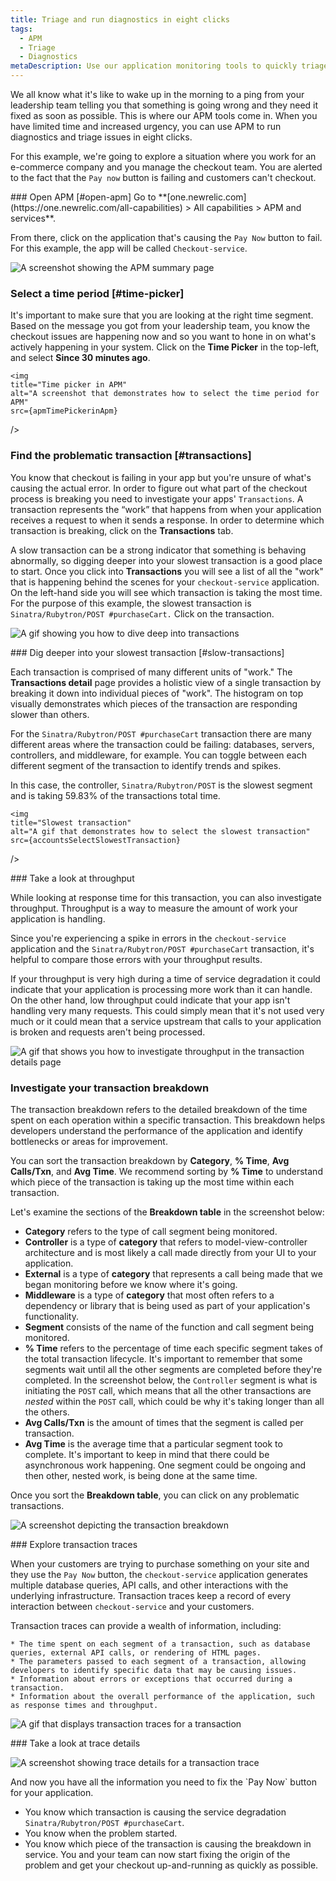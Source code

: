 ```yaml
---
title: Triage and run diagnostics in eight clicks
tags:
  - APM
  - Triage
  - Diagnostics
metaDescription: Use our application monitoring tools to quickly triage and run diagnostics during an incident.
---
```












We all know what it's like to wake up in the morning to a ping from your leadership team telling you that something is going wrong and they need it fixed as soon as possible. This is where our APM tools come in. When you have limited time and increased urgency, you can use APM to run diagnostics and triage issues in eight clicks. 

For this example, we're going to explore a situation where you work for an e-commerce company and you manage the checkout team. You are alerted to the fact that the `Pay now` button is failing and customers can't checkout. 

<Steps>

<Step>
### Open APM [#open-apm]
Go to **[one.newrelic.com](https://one.newrelic.com/all-capabilities) > All capabilities > APM and services**.

From there, click on the application that's causing the `Pay Now` button to fail. For this example, the app will be called `Checkout-service`.

<img
    title="APM summary page for checkout service"
    alt="A screenshot showing the APM summary page"
    src={apmCheckoutServiceinApm}
/>
</Step>

<Step>

### Select a time period [#time-picker]

It's important to make sure that you are looking at the right time segment. Based on the message you got from your leadership team, you know the checkout issues are happening now and so you want to hone in on what's actively happening in your system. Click on the **Time Picker** in the top-left, and select **Since 30 minutes ago**.

    <img
    title="Time picker in APM"
    alt="A screenshot that demonstrates how to select the time period for APM"
    src={apmTimePickerinApm}
/>
</Step>

<Step>

### Find the problematic transaction [#transactions]

You know that checkout is failing in your app but you're unsure of what's causing the actual error. In order to figure out what part of the checkout process is breaking you need to investigate your apps' `Transactions`. A transaction represents the “work” that happens from when your application receives a request to when it sends a response. In order to determine which transaction is breaking, click on the **Transactions** tab.

A slow transaction can be a strong indicator that something is behaving abnormally, so digging deeper into your slowest transaction is a good place to start. Once you click into **Transactions** you will see a list of all the "work" that is happening behind the scenes for your `checkout-service` application. On the left-hand side you will see which transaction is taking the most time. For the purpose of this example, the slowest transaction is `Sinatra/Rubytron/POST #purchaseCart.` Click on the transaction.

<img
    title="transactions tab in APM summary "
    alt="A gif showing you how to dive deep into transactions"
    src={apmTransactionsTabinApmOverview}
/>

</Step>

<Step>
### Dig deeper into your slowest transaction [#slow-transactions]

Each transaction is comprised of many different units of "work." The **Transactions detail** page provides a holistic view of a single transaction by breaking it down into individual pieces of "work". The histogram on top visually demonstrates which pieces of the transaction are responding slower than others. 

For the `Sinatra/Rubytron/POST #purchaseCart` transaction there are many different areas where the transaction could be failing: databases, servers, controllers, and middleware, for example. You can toggle between each different segment of the transaction to identify trends and spikes.

In this case, the controller, `Sinatra/Rubytron/POST` is the slowest segment and is taking 59.83% of the transactions total time. 

    <img
    title="Slowest transaction"
    alt="A gif that demonstrates how to select the slowest transaction"
    src={accountsSelectSlowestTransaction}
/>

</Step>

<Step>
### Take a look at throughput 

While looking at response time for this transaction, you can also investigate throughput. Throughput is a way to measure the amount of work your application is handling. 

Since you're experiencing a spike in errors in the `checkout-service` application and the `Sinatra/Rubytron/POST #purchaseCart` transaction, it's helpful to compare those errors with your throughput results. 

If your throughput is very high during a time of service degradation it could indicate that your application is processing more work than it can handle. On the other hand, low throughput could indicate that your app isn't handling very many requests. This could simply mean that it's not used very much or it could mean that a service upstream that calls to your application is broken and requests aren't being processed. 

<img
    title="investigate throughput"
    alt="A gif that shows you how to investigate throughput in the transaction details page"
    src={apmInvestigateThroughputinAPM}
/>

</Step>

<Step>

### Investigate your transaction breakdown

The transaction breakdown refers to the detailed breakdown of the time spent on each operation within a specific transaction. This breakdown helps developers understand the performance of the application and identify bottlenecks or areas for improvement.

You can sort the transaction breakdown by **Category**, **% Time**, **Avg Calls/Txn**, and **Avg Time**. We recommend sorting by **% Time** to understand which piece of the transaction is taking up the most time within each transaction. 

Let's examine the sections of the **Breakdown table** in the screenshot below:

* **Category** refers to the type of call segment being monitored. 
* **Controller** is a type of **category** that refers to model-view-controller architecture and is most likely a call made directly from your UI to your application. 
* **External** is a type of **category** that represents a call being made that we began monitoring before we know where it's going.  
* **Middleware** is a type of **category** that most often refers to a dependency or library that is being used as part of your application's functionality. 
* **Segment** consists of the name of the function and call segment being monitored.
* **% Time** refers to the percentage of time each specific segment takes of the total transaction lifecycle. It's important to remember that some segments wait until all the other segments are completed before they're completed. In the screenshot below, the `Controller` segment is what is initiating the `POST` call, which means that all the other transactions are _nested_ within the `POST` call, which could be why it's taking longer than all the others. 
* **Avg Calls/Txn** is the amount of times that the segment is called per transaction. 
* **Avg Time** is the average time that a particular segment took to complete. It's important to keep in mind that there could be asynchronous work happening. One segment could be ongoing and then other, nested work, is being done at the same time. 

Once you sort the **Breakdown table**, you can click on any problematic transactions. 

<img
    title="screenshot breakdown"
    alt="A screenshot depicting the transaction breakdown "
    src={apmTransactionBreakdown}
/>
</Step>

<Step>
### Explore transaction traces

When your customers are trying to purchase something on your site and they use the `Pay Now` button, the `checkout-service` application generates multiple database queries, API calls, and other interactions with the underlying infrastructure. Transaction traces keep a record of every interaction between `checkout-service` and your customers. 

Transaction traces can provide a wealth of information, including:

    * The time spent on each segment of a transaction, such as database queries, external API calls, or rendering of HTML pages.
    * The parameters passed to each segment of a transaction, allowing developers to identify specific data that may be causing issues.
    * Information about errors or exceptions that occurred during a transaction.
    * Information about the overall performance of the application, such as response times and throughput.


<img
    title="transaction traces in APM"
    alt="A gif that displays transaction traces for a transaction"
    src={apmTransactionTracesinAPM}
/>

</Step>

<Step>
### Take a look at trace details 

<img
    title="Trace details"
    alt="A screenshot showing trace details for a transaction trace"
    src={apmTraceDetails}
/>

</Step>
<Step>
And now you have all the information you need to fix the `Pay Now` button for your application. 

* You know which transaction is causing the service degradation `Sinatra/Rubytron/POST #purchaseCart`.
* You know when the problem started.
* You know which piece of the transaction is causing the breakdown in service. You and your team can now start fixing the origin of the problem and get your checkout up-and-running as quickly as possible. 
</Step>
</Steps>














